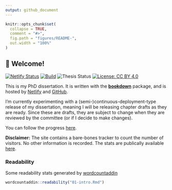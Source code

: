 ```yaml
---
output: github_document
---
```


<!-- README.md is generated from README.Rmd. Please edit that file -->

```r
knitr::opts_chunk$set(
  collapse = TRUE,
  comment = "#>",
  fig.path = "figures/README-",
  out.width = "100%"
)
```

## 👋 Welcome! 

[![Netlify Status](https://api.netlify.com/api/v1/badges/654e8f2b-273f-4ad4-bf70-5893719cb68c/deploy-status)](https://app.netlify.com/sites/myphd/deploys) [![Build](https://github.com/bbartholdy/endgame/actions/workflows/bookdown.yaml/badge.svg)](https://github.com/bbartholdy/endgame/actions/workflows/bookdown.yaml)
![Thesis Status](https://img.shields.io/badge/Status-writing-blue) [![License: CC BY 4.0](https://img.shields.io/badge/License-CC_BY_4.0-lightgrey.svg)](https://creativecommons.org/licenses/by/4.0/)

This is my PhD dissertation. It is written with the
[**bookdown**](https://github.com/rstudio/bookdown) 
package, and is hosted by [Netlify](https://www.netlify.com) and [GitHub](https://www.github.com).

I'm currently experimenting with a (semi-)continuous-deployment-type
release of my dissertation, meaning I will be releasing chapter drafts
as they are ready. Since these are drafts, they are subject to change
when they are reviewed by the committee (or if I decide to make changes).

You can follow the progress [here](https://myphd.netlify.app).

**Disclaimer:** The site contains a bare-bones tracker to count the number of
visitors. No other information is recorded. The stats are publically available
[here](http://statcounter.com/p12714961/summary/?guest=1).

<!--
- 📁: [PDF](./link-to-pdf)
- :link: [HTML](link-to-site)
- 📁: [e-pub]()
-->

### Readability

Some readability stats generated by [wordcountaddin](https://github.com/benmarwick/wordcountaddin)

```r
wordcountaddin::readability("01-intro.Rmd")
```

